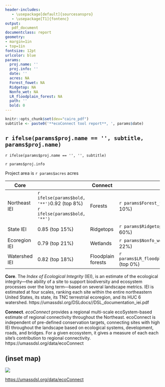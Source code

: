 ```yaml
---
header-includes:
   - \usepackage[default]{sourcesanspro}
   - \usepackage[T1]{fontenc}
output: 
   pdf_document
documentclass: report
geometry: 
- margin=1in
- top=1in
fontsize: 12pt 
urlcolor: blue
params:
  proj.name: ''
  proj.info: ''
  date: ''
  acres: NA
  Forest_fowet: NA
  Ridgetop: NA
  Nonfo_wet: NA
  LR_floodplain_forest: NA
  path: ''
  bold: 0
---
```

```r
knitr::opts_chunk$set(dev="cairo_pdf")
subtitle <- paste0('**ecoConnect tool report**, ', params$date)
```

## `r ifelse(params$proj.name == '', subtitle, params$proj.name)`
`r ifelse(params$proj.name == '', '', subtitle)`

`r params$proj.info`

Project area is `r params$acres` acres

**Core** | | **Connect** |
-----|---|---------|---
Northeast IEI | `r ifelse(params$bold, '**')`0.92 (top 8%) `r ifelse(params$bold, '**')`| Forests | `r params$Forest_fowet` (top 10%)
State IEI | 0.85 (top 15%) | Ridgetops | `r params$Ridgetops` (top 60%)
Ecoregion IEI | 0.79 (top 21%) | Wetlands | `r params$Nonfo_wet` (top 22%)
Watershed IEI | 0.82 (top 18%) | Floodplain forests | `r params$LR_floodplain_forest` (top 0%) 

**Core**. The _Index of Ecological Integrity_ (IEI), is an estimate of the ecological integrity---the ability of a site
to support biodiversity and ecosystem processes over the long term---based on several landscape metrics. IEI is estimated 
at four scales, ranking each site within the entire northeastern United States, its state, its TNC terrestrial ecoregion, 
and its HUC 6 watershed. https://umassdsl.org/DSLdocs//DSL_documentation_iei.pdf

**Connect**. _ecoConnect_ provides a regional multi-scale ecoSystem-based estimate of regional connectivity throughout the Northeast. ecoConnect is independent of pre-defined conservation targets, connecting sites with high IEI throughout the landscape based on ecological systems, development, roads, and bridges.
For a given ecosystem, it gives a measure of each each site's contribution to regional connectivity. https://umassdsl.org/data/ecoConnect

## (inset map)

![](`r params$path`/www/UMass_DSL_logo_v2_small.png)

[https://umassdsl.org/data/ecoConnect](https://umassdsl.org/data/ecoConnect)